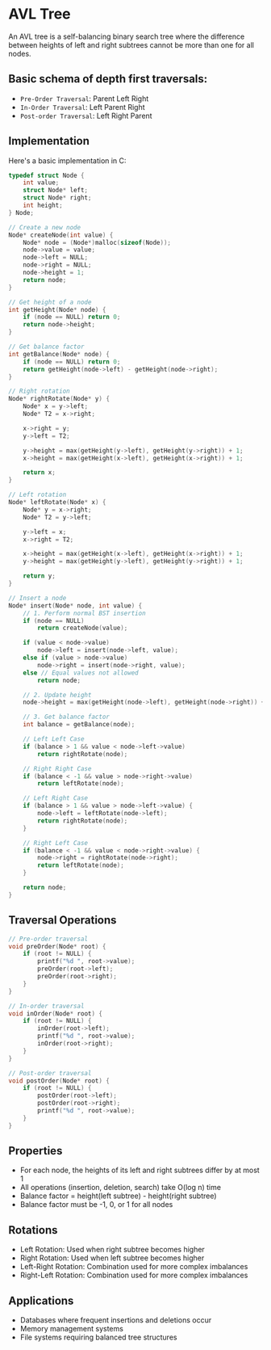 # AVL Tree

An AVL tree is a self-balancing binary search tree where the difference between heights of left and right subtrees cannot be more than one for all nodes.

## Basic schema of depth first traversals:

- `Pre-Order Traversal`: Parent Left Right
- `In-Order Traversal`: Left Parent Right
- `Post-order Traversal`: Left Right Parent

## Implementation

Here's a basic implementation in C:

```c
typedef struct Node {
    int value;
    struct Node* left;
    struct Node* right;
    int height;
} Node;

// Create a new node
Node* createNode(int value) {
    Node* node = (Node*)malloc(sizeof(Node));
    node->value = value;
    node->left = NULL;
    node->right = NULL;
    node->height = 1;
    return node;
}

// Get height of a node
int getHeight(Node* node) {
    if (node == NULL) return 0;
    return node->height;
}

// Get balance factor
int getBalance(Node* node) {
    if (node == NULL) return 0;
    return getHeight(node->left) - getHeight(node->right);
}

// Right rotation
Node* rightRotate(Node* y) {
    Node* x = y->left;
    Node* T2 = x->right;

    x->right = y;
    y->left = T2;

    y->height = max(getHeight(y->left), getHeight(y->right)) + 1;
    x->height = max(getHeight(x->left), getHeight(x->right)) + 1;

    return x;
}

// Left rotation
Node* leftRotate(Node* x) {
    Node* y = x->right;
    Node* T2 = y->left;

    y->left = x;
    x->right = T2;

    x->height = max(getHeight(x->left), getHeight(x->right)) + 1;
    y->height = max(getHeight(y->left), getHeight(y->right)) + 1;

    return y;
}

// Insert a node
Node* insert(Node* node, int value) {
    // 1. Perform normal BST insertion
    if (node == NULL)
        return createNode(value);

    if (value < node->value)
        node->left = insert(node->left, value);
    else if (value > node->value)
        node->right = insert(node->right, value);
    else // Equal values not allowed
        return node;

    // 2. Update height
    node->height = max(getHeight(node->left), getHeight(node->right)) + 1;

    // 3. Get balance factor
    int balance = getBalance(node);

    // Left Left Case
    if (balance > 1 && value < node->left->value)
        return rightRotate(node);

    // Right Right Case
    if (balance < -1 && value > node->right->value)
        return leftRotate(node);

    // Left Right Case
    if (balance > 1 && value > node->left->value) {
        node->left = leftRotate(node->left);
        return rightRotate(node);
    }

    // Right Left Case
    if (balance < -1 && value < node->right->value) {
        node->right = rightRotate(node->right);
        return leftRotate(node);
    }

    return node;
}
```

## Traversal Operations

```c
// Pre-order traversal
void preOrder(Node* root) {
    if (root != NULL) {
        printf("%d ", root->value);
        preOrder(root->left);
        preOrder(root->right);
    }
}

// In-order traversal
void inOrder(Node* root) {
    if (root != NULL) {
        inOrder(root->left);
        printf("%d ", root->value);
        inOrder(root->right);
    }
}

// Post-order traversal
void postOrder(Node* root) {
    if (root != NULL) {
        postOrder(root->left);
        postOrder(root->right);
        printf("%d ", root->value);
    }
}
```

## Properties
- For each node, the heights of its left and right subtrees differ by at most 1
- All operations (insertion, deletion, search) take O(log n) time
- Balance factor = height(left subtree) - height(right subtree)
- Balance factor must be -1, 0, or 1 for all nodes

## Rotations
- Left Rotation: Used when right subtree becomes higher
- Right Rotation: Used when left subtree becomes higher
- Left-Right Rotation: Combination used for more complex imbalances
- Right-Left Rotation: Combination used for more complex imbalances

## Applications
- Databases where frequent insertions and deletions occur
- Memory management systems
- File systems requiring balanced tree structures
